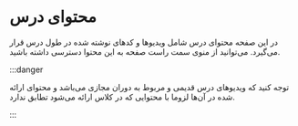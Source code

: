 
# محتوای درس

در این صفحه محتوای درس شامل ویدیوها و کدهای نوشته شده در طول درس قرار می‌گیرد. می‌توانید از منوی سمت راست صفحه به این محتوا دسترسی داشته باشید.

:::danger

توجه کنید که ویدیوهای درس قدیمی و مربوط به دوران مجازی می‌باشد و محتوای ارائه شده در آن‌ها لزوما با محتوایی که در کلاس ارائه می‌شود تطابق ندارد.

:::
